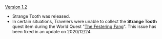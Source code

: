 {{Change History/Header}}
[[Version 1.2]]
* Strange Tooth was released.
* In certain situations, Travelers were unable to collect the '''Strange Tooth''' quest item during the World Quest "[[The Festering Fang]]". This issue has been fixed in an update on 2020/12/24.